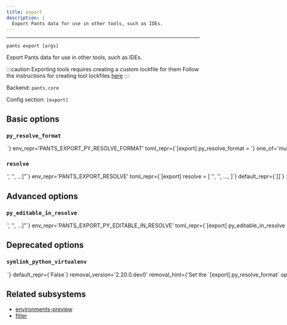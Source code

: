 ```yaml
---
title: export
description: |
  Export Pants data for use in other tools, such as IDEs.
---
```



---

```
pants export [args]
```

Export Pants data for use in other tools, such as IDEs.

:::caution Exporting tools requires creating a custom lockfile for them
Follow the instructions for creating tool lockfiles [here](../../docs/python/overview/lockfiles#lockfiles-for-tools)
:::

Backend: <span className="color--primary">`pants.core`</span>

Config section: <span className="color--primary">`[export]`</span>

<span className={styles.options}>

## Basic options

### `py_resolve_format`

<Option
  cli_repr={`--export-py-resolve-format=<PythonResolveExportFormat>`}
  env_repr='PANTS_EXPORT_PY_RESOLVE_FORMAT'
  toml_repr={`[export]
py_resolve_format = <PythonResolveExportFormat>`}
  one_of='mutable_virtualenv, symlinked_immutable_virtualenv'
  default_repr={`mutable_virtualenv`}
>

Export Python resolves using this format. Options are:

- `mutable_virtualenv`: Export a standalone mutable virtualenv that you can
  further modify.
- `symlinked_immutable_virtualenv`: Export a symlink into a cached Python virtualenv.
  This virtualenv will have no pip binary, and will be immutable. Any attempt to
  modify it will corrupt the cache! It may, however, take significantly less time
  to export than a standalone, mutable virtualenv.

</Option>

### `resolve`

<Option
  cli_repr={`--export-resolve="['<str>', '<str>', ...]"`}
  env_repr='PANTS_EXPORT_RESOLVE'
  toml_repr={`[export]
resolve = [
    '<str>',
    '<str>',
    ...,
]`}
  default_repr={`[]`}
>

Export the specified resolve(s). The export format is backend-specific, e.g., Python resolves are exported as virtualenvs.

</Option>

## Advanced options

### `py_editable_in_resolve`

<Option
  cli_repr={`--export-py-editable-in-resolve="['<str>', '<str>', ...]"`}
  env_repr='PANTS_EXPORT_PY_EDITABLE_IN_RESOLVE'
  toml_repr={`[export]
py_editable_in_resolve = [
    '<str>',
    '<str>',
    ...,
]`}
  default_repr={`[]`}
>

When exporting a mutable virtualenv for a resolve, do PEP-660 editable installs of all &#x27;python_distribution&#x27; targets that own code in the exported resolve.

If a resolve name is not in this list, &#x27;python_distribution&#x27; targets will not be installed in the virtualenv. This defaults to an empty list for backwards compatibility and to prevent unnecessary work to generate and install the PEP-660 editable wheels.

This only applies when &#x27;[python].enable_resolves&#x27; is true and when exporting a &#x27;mutable_virtualenv&#x27; (&#x27;symlinked_immutable_virtualenv&#x27; exports are not &#x22;full&#x22; virtualenvs because they must not be edited, and do not include &#x27;pip&#x27;).

NOTE: If you are using legacy exports (not using the &#x27;--resolve&#x27; option), then this option has no effect. Legacy exports will not include any editable installs.

</Option>

## Deprecated options

### `symlink_python_virtualenv`

<Option
  cli_repr={`--[no-]export-symlink-python-virtualenv`}
  env_repr='PANTS_EXPORT_SYMLINK_PYTHON_VIRTUALENV'
  toml_repr={`[export]
symlink_python_virtualenv = <bool>`}
  default_repr={`False`}
  removal_version='2.20.0.dev0'
  removal_hint={'Set the `[export].py_resolve_format` option to \'symlinked_immutable_virtualenv\''}
>

Export a symlink into a cached Python virtualenv. This virtualenv will have no pip binary, and will be immutable. Any attempt to modify it will corrupt the cache! It may, however, take significantly less time to export than a standalone, mutable virtualenv will.

</Option>

## Related subsystems

- [environments-preview](../subsystems/environments-preview.mdx)
- [filter](../subsystems/filter.mdx)

</span>
